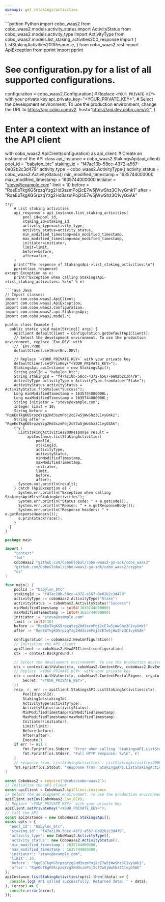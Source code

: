 ```yaml
---
openapi: get /stakings/activities
---
```


<RequestExample>
```python Python
import cobo_waas2
from cobo_waas2.models.activity_status import ActivityStatus
from cobo_waas2.models.activity_type import ActivityType
from cobo_waas2.models.list_staking_activities200_response import (
    ListStakingActivities200Response,
)
from cobo_waas2.rest import ApiException
from pprint import pprint

# See configuration.py for a list of all supported configurations.
configuration = cobo_waas2.Configuration(
    # Replace `<YOUR_PRIVATE_KEY>` with your private key
    api_private_key="<YOUR_PRIVATE_KEY>",
    # Select the development environment. To use the production environment, change the URL to https://api.cobo.com/v2.
    host="https://api.dev.cobo.com/v2",
)
# Enter a context with an instance of the API client
with cobo_waas2.ApiClient(configuration) as api_client:
    # Create an instance of the API class
    api_instance = cobo_waas2.StakingsApi(api_client)
    pool_id = "babylon_btc"
    staking_id = "f47ac10b-58cc-4372-a567-0e02b2c3d479"
    activity_type = cobo_waas2.ActivityType()
    activity_status = cobo_waas2.ActivityStatus()
    min_modified_timestamp = 1635744000000
    max_modified_timestamp = 1635744000000
    initiator = "steve@example.com"
    limit = 10
    before = "RqeEoTkgKG5rpzqYzg2Hd3szmPoj2cE7w5jWwShz3C1vyGmk1"
    after = "RqeEoTkgKG5rpzqYzg2Hd3szmPoj2cE7w5jWwShz3C1vyGSAk"

    try:
        # List staking activities
        api_response = api_instance.list_staking_activities(
            pool_id=pool_id,
            staking_id=staking_id,
            activity_type=activity_type,
            activity_status=activity_status,
            min_modified_timestamp=min_modified_timestamp,
            max_modified_timestamp=max_modified_timestamp,
            initiator=initiator,
            limit=limit,
            before=before,
            after=after,
        )
        print("The response of StakingsApi->list_staking_activities:\n")
        pprint(api_response)
    except Exception as e:
        print("Exception when calling StakingsApi->list_staking_activities: %s\n" % e)

```
```java Java
// Import classes:
import com.cobo.waas2.ApiClient;
import com.cobo.waas2.ApiException;
import com.cobo.waas2.Configuration;
import com.cobo.waas2.api.StakingsApi;
import com.cobo.waas2.model.*;

public class Example {
  public static void main(String[] args) {
    ApiClient defaultClient = Configuration.getDefaultApiClient();
    // Select the development environment. To use the production environment, replace `Env.DEV` with
    // `Env.PROD
    defaultClient.setEnv(Env.DEV);

    // Replace `<YOUR_PRIVATE_KEY>` with your private key
    defaultClient.setPrivKey("<YOUR_PRIVATE_KEY>");
    StakingsApi apiInstance = new StakingsApi();
    String poolId = "babylon_btc";
    String stakingId = "f47ac10b-58cc-4372-a567-0e02b2c3d479";
    ActivityType activityType = ActivityType.fromValue("Stake");
    ActivityStatus activityStatus = ActivityStatus.fromValue("Success");
    Long minModifiedTimestamp = 1635744000000L;
    Long maxModifiedTimestamp = 1635744000000L;
    String initiator = "steve@example.com";
    Integer limit = 10;
    String before = "RqeEoTkgKG5rpzqYzg2Hd3szmPoj2cE7w5jWwShz3C1vyGmk1";
    String after = "RqeEoTkgKG5rpzqYzg2Hd3szmPoj2cE7w5jWwShz3C1vyGSAk";
    try {
      ListStakingActivities200Response result =
          apiInstance.listStakingActivities(
              poolId,
              stakingId,
              activityType,
              activityStatus,
              minModifiedTimestamp,
              maxModifiedTimestamp,
              initiator,
              limit,
              before,
              after);
      System.out.println(result);
    } catch (ApiException e) {
      System.err.println("Exception when calling StakingsApi#listStakingActivities");
      System.err.println("Status code: " + e.getCode());
      System.err.println("Reason: " + e.getResponseBody());
      System.err.println("Response headers: " + e.getResponseHeaders());
      e.printStackTrace();
    }
  }
}

```
```go Go
package main

import (
	"context"
	"fmt"
	coboWaas2 "github.com/CoboGlobal/cobo-waas2-go-sdk/cobo_waas2"
	"github.com/CoboGlobal/cobo-waas2-go-sdk/cobo_waas2/crypto"
	"os"
)

func main() {
	poolId := "babylon_btc"
	stakingId := "f47ac10b-58cc-4372-a567-0e02b2c3d479"
	activityType := coboWaas2.ActivityType("Stake")
	activityStatus := coboWaas2.ActivityStatus("Success")
	minModifiedTimestamp := int64(1635744000000)
	maxModifiedTimestamp := int64(1635744000000)
	initiator := "steve@example.com"
	limit := int32(10)
	before := "RqeEoTkgKG5rpzqYzg2Hd3szmPoj2cE7w5jWwShz3C1vyGmk1"
	after := "RqeEoTkgKG5rpzqYzg2Hd3szmPoj2cE7w5jWwShz3C1vyGSAk"

	configuration := coboWaas2.NewConfiguration()
	// Initialize the API client
	apiClient := coboWaas2.NewAPIClient(configuration)
	ctx := context.Background()

	// Select the development environment. To use the production environment, replace coboWaas2.DevEnv with coboWaas2.ProdEnv
	ctx = context.WithValue(ctx, coboWaas2.ContextEnv, coboWaas2.DevEnv)
	// Replace `<YOUR_PRIVATE_KEY>` with your private key
	ctx = context.WithValue(ctx, coboWaas2.ContextPortalSigner, crypto.Ed25519Signer{
		Secret: "<YOUR_PRIVATE_KEY>",
	})
	resp, r, err := apiClient.StakingsAPI.ListStakingActivities(ctx).
		PoolId(poolId).
		StakingId(stakingId).
		ActivityType(activityType).
		ActivityStatus(activityStatus).
		MinModifiedTimestamp(minModifiedTimestamp).
		MaxModifiedTimestamp(maxModifiedTimestamp).
		Initiator(initiator).
		Limit(limit).
		Before(before).
		After(after).
		Execute()
	if err != nil {
		fmt.Fprintf(os.Stderr, "Error when calling `StakingsAPI.ListStakingActivities``: %v\n", err)
		fmt.Fprintf(os.Stderr, "Full HTTP response: %v\n", r)
	}
	// response from `ListStakingActivities`: ListStakingActivities200Response
	fmt.Fprintf(os.Stdout, "Response from `StakingsAPI.ListStakingActivities`: %v\n", resp)
}

```
```javascript JavaScript
const CoboWaas2 = require('@cobo/cobo-waas2');
// Initialize the API client
const apiClient = CoboWaas2.ApiClient.instance
// Select the development environment. To use the production environment, replace `Env.DEV` with `Env.PROD`
apiClient.setEnv(CoboWaas2.Env.DEV);
// Replace `<YOUR_PRIVATE_KEY>` with your private key
apiClient.setPrivateKey("<YOUR_PRIVATE_KEY>");
// Call the API
const apiInstance = new CoboWaas2.StakingsApi();
const opts = {
  'pool_id': "babylon_btc",
  'staking_id': "f47ac10b-58cc-4372-a567-0e02b2c3d479",
  'activity_type': new CoboWaas2.ActivityType(),
  'activity_status': new CoboWaas2.ActivityStatus(),
  'min_modified_timestamp': 1635744000000,
  'max_modified_timestamp': 1635744000000,
  'initiator': "steve@example.com",
  'limit': 10,
  'before': "RqeEoTkgKG5rpzqYzg2Hd3szmPoj2cE7w5jWwShz3C1vyGmk1",
  'after': "RqeEoTkgKG5rpzqYzg2Hd3szmPoj2cE7w5jWwShz3C1vyGSAk"
};
apiInstance.listStakingActivities(opts).then((data) => {
  console.log('API called successfully. Returned data: ' + data);
}, (error) => {
  console.error(error);
});
```
</RequestExample>